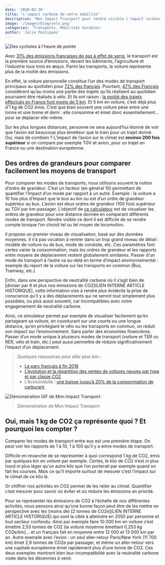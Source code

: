 ```yaml
---
date: '2020-03-30'
title: "L'impact carbone de notre mobilité"
description: "Mon Impact Transport pour rendre visible l'impact carbone du transport"
image: '/images/blog/velo.png'
categories: 'Transports, Mobilités durables'
author: 'Julie Pouliquen'
---
```


![Des cyclistes à l'heure de pointe](/images/blog/NIS3ZZa.png)

Avec [31% des émissions françaises de gaz à effet de serre](https://www.hautconseilclimat.fr/wp-content/uploads/2019/09/hcc_rapport_annuel_grand_public_2019.pdf), le transport est la première source d’émissions, devant les bâtiments, l’agriculture et l’industrie tous trois ex æquo. Parmi les transports, la voiture représente plus de la moitié des émissions.

En effet, la voiture personnelle constitue l’un des modes de transport principaux au quotidien pour [72% des français](http://barometremobilites-quotidien.org/wp-content/uploads/2020/01/Document-technique.pdf). Pourtant, [47% des Français](http://barometremobilites-quotidien.org/wp-content/uploads/2020/01/Document-technique.pdf) considèrent qu’au moins une partie des trajets qu’ils réalisent au quotidien pourraient être réalisés à vélo. Et ils ont raison : [la moitié des trajets effectués en France font moins de 5 km](http://multimedia.ademe.fr/infographies/infographie-la-mobilite-ademe/). Et 5 km en voiture, c’est déjà plus d’1 kg de CO2 émis. C’est que bien souvent une voiture pèse entre une tonne et une tonne et demi : elle consomme et émet donc essentiellement… pour se déplacer elle-même.

Sur les plus longues distances, personne ne sera aujourd’hui étonné de voir que l’avion est beaucoup plus émetteur que le train pour un trajet donné. Oui, mais de combien ? L’impact de l’avion sur le climat est **environ 200 fois supérieur** si on compare par exemple TGV et avion, pour un trajet en France ou une destination européenne.

## Des ordres de grandeurs pour comparer facilement les moyens de transport

Pour comparer les modes de transports, nous utilisons souvent la notion d’ordre de grandeur. C’est un facteur (en général 10) permettant de quantifier l’impact d’un mode par rapport à un autre. Exemple : la voiture a 10 fois plus d’impact que le bus au km ou est d’un ordre de grandeur supérieur au bus. L’avion est deux ordres de grandeur (100 fois) supérieur au TGV par km-passager. L’objectif de [ce calculateur](https://impactco2.fr/transport) est de visualiser les ordres de grandeur pour une distance donnée en comparant différents modes de transport. Rendre visible ce dont il est difficile de se rendre compte lorsque l’on choisit tel ou tel moyen de locomotion.

Il propose un premier niveau de visualisation, basé sur des données moyennes. Il n’a pas vocation à rentrer dans un trop grand niveau de détail : modèle de voiture ou de bus, mode de conduite, etc. Ces paramètres font certes varier la consommation, mais les ordres de grandeur et les rapports entre moyens de déplacement restent globalement similaires. Passer d’un mode de transport à l’autre va au-delà en terme d’impact environnemental : exemple du report de la voiture sur les transports en commun (Bus, Tramway, etc.)

Enfin, dans une perspective de neutralité carbone où il s’agit bien de [diviser par 6 et plus nos émissions de CO2](LIEN INTERNE ARTICLE HISTORIQUE), cette information vise à rendre plus évidente la prise de conscience qu’il y a des déplacements qui ne seront tout simplement plus possibles, ou plus aussi souvent, car incompatibles avec notre engagenement de neutralité carbone.

Ainsi, ce simulateur permet par exemple de visualiser facilement qu’en partageant sa voiture, en covoiturant sur une courte ou une longue distance, qu’en privilégiant le vélo ou les transports en commun, on réduit son impact sur l’environnement. Sans parler des économies financières. Passer d’un mode unique à plusieurs modes de transport (voiture et TER ou RER, vélo et train, etc.) peut aussi permettre de réduire significativement l’impact d’un déplacement.

> Quelques ressources pour aller plus loin :
>
> - [Le parc français à fin 2018](https://ccfa.fr/wp-content/uploads/2019/09/ccfa-2019-fr-web-v2.pdf)
> - [L’évolution et la répartition des ventes de voitures neuves par type et par classe CO2](http://carlabelling.ademe.fr/chiffrescles/)
> - L’écoconduite : [une baisse jusqu’à 20% de la consommation de carburant](https://www.ademe.fr/particuliers-eco-citoyens/deplacements/choisir-voiture-adopter-lecoconduite/adopter-leco-conduite)

![Démonstration GIF de Mon Impact Transport](/images/blog/99D9E7K.gif)

> Démonstration de Mon Impact Transport

## Oui, mais 1 kg de CO2 ça représente quoi ? Et pourquoi les compter ?

Comparer les modes de transport entre eux est une première étape. On peut voir les rapports de 1 à 10, 1 à 100 qu’il y a entre modes de transport.

Difficile en revanche de se représenter à quoi correspond 1 kg de CO2, émis par quelques km en voiture par exemple. Certes, le kilo de CO2 n’est ni plus lourd ni plus léger qu’un autre kilo que l’on porterait par exemple quand on fait les courses. Mais ce qu’il importe surtout de mesurer c’est l’impact sur le climat de ce kilo là.

Or chiffrer nos activités en CO2 permet de les relier au climat. Quantifier c’est mesurer pour savoir où éviter et où réduire les émissions en priorité.

Pour se représenter les émissions de CO2 à l’échelle de nos différentes activités, nous pensons ainsi qu’une bonne façon peut être de les mettre en perspective avec les (moins de) [2 tonnes de CO2e](LIEN INTERNE ARTICLE HISTORIQUE) qui sont la cible à atteindre en 2050 par personne et tout secteur confondu. Ainsi par exemple faire 10 000 km en voiture c’est émettre 2,53 tonnes de CO2 (la voiture moyenne émettant 0,253 kg CO2e/km)… et un français fait en moyenne entre 12 000 et 13 000 km par an. Autre exemple avec l’avion : un seul aller-retour Paris/New York (11 700 km) émet 2,6 tonnes de CO2e par passager, et même un aller-retour vers une capitale européenne émet rapidement plus d’une tonne de CO2. Ces deux exemples montrent bien leur incompatibilité avec la neutralité carbone visée dans les décennies à venir.

<NosGestesTransportsBanner />
